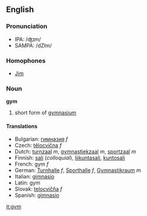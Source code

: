==English==

===Pronunciation===
*IPA: /ʤɪm/
*SAMPA: /dZIm/

=== Homophones ===
*[[Jim]]

=== Noun ===
'''gym'''

#short form of [[gymnasium]]

====Translations====
*Bulgarian: [[гимназия]] ''f''
*Czech: [[tělocvična]] ''f'' 
*Dutch: [[turnzaal]] ''m'', [[gymnastiekzaal]] ''m'', [[sportzaal]] ''m''
*Finnish: [[sali]] (''colloquial''), [[liikuntasali]], [[kuntosali]]
*French: gym ''f''
*German: [[Turnhalle]] ''f'', [[Sporthalle]] ''f'', [[Gymnastikraum]] ''m''
*Italian: [[gimnasio]]
*Latin: gym
*Slovak: [[telocvičňa]] ''f'' 
*Spanish: [[gimnasio]]

[[it:gym]]